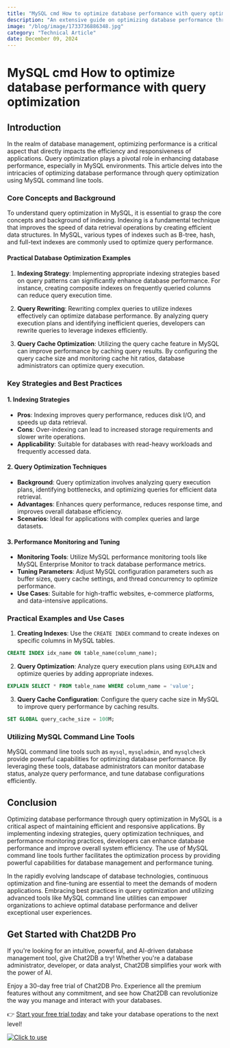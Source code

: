 ```yaml
---
title: "MySQL cmd How to optimize database performance with query optimization"
description: "An extensive guide on optimizing database performance through query optimization in MySQL using command line tools."
image: "/blog/image/1733736886348.jpg"
category: "Technical Article"
date: December 09, 2024
---
```


# MySQL cmd How to optimize database performance with query optimization


<Authors date="December 09, 2024">
  <Author name="Aiden Stone" link="https://chat2db.ai" />
</Authors>

## Introduction

In the realm of database management, optimizing performance is a critical aspect that directly impacts the efficiency and responsiveness of applications. Query optimization plays a pivotal role in enhancing database performance, especially in MySQL environments. This article delves into the intricacies of optimizing database performance through query optimization using MySQL command line tools.

### Core Concepts and Background

To understand query optimization in MySQL, it is essential to grasp the core concepts and background of indexing. Indexing is a fundamental technique that improves the speed of data retrieval operations by creating efficient data structures. In MySQL, various types of indexes such as B-tree, hash, and full-text indexes are commonly used to optimize query performance.

#### Practical Database Optimization Examples

1. **Indexing Strategy**: Implementing appropriate indexing strategies based on query patterns can significantly enhance database performance. For instance, creating composite indexes on frequently queried columns can reduce query execution time.

2. **Query Rewriting**: Rewriting complex queries to utilize indexes effectively can optimize database performance. By analyzing query execution plans and identifying inefficient queries, developers can rewrite queries to leverage indexes efficiently.

3. **Query Cache Optimization**: Utilizing the query cache feature in MySQL can improve performance by caching query results. By configuring the query cache size and monitoring cache hit ratios, database administrators can optimize query execution.

### Key Strategies and Best Practices

#### 1. Indexing Strategies

- **Pros**: Indexing improves query performance, reduces disk I/O, and speeds up data retrieval.
- **Cons**: Over-indexing can lead to increased storage requirements and slower write operations.
- **Applicability**: Suitable for databases with read-heavy workloads and frequently accessed data.

#### 2. Query Optimization Techniques

- **Background**: Query optimization involves analyzing query execution plans, identifying bottlenecks, and optimizing queries for efficient data retrieval.
- **Advantages**: Enhances query performance, reduces response time, and improves overall database efficiency.
- **Scenarios**: Ideal for applications with complex queries and large datasets.

#### 3. Performance Monitoring and Tuning

- **Monitoring Tools**: Utilize MySQL performance monitoring tools like MySQL Enterprise Monitor to track database performance metrics.
- **Tuning Parameters**: Adjust MySQL configuration parameters such as buffer sizes, query cache settings, and thread concurrency to optimize performance.
- **Use Cases**: Suitable for high-traffic websites, e-commerce platforms, and data-intensive applications.

### Practical Examples and Use Cases

1. **Creating Indexes**: Use the `CREATE INDEX` command to create indexes on specific columns in MySQL tables.

```sql
CREATE INDEX idx_name ON table_name(column_name);
```

2. **Query Optimization**: Analyze query execution plans using `EXPLAIN` and optimize queries by adding appropriate indexes.

```sql
EXPLAIN SELECT * FROM table_name WHERE column_name = 'value';
```

3. **Query Cache Configuration**: Configure the query cache size in MySQL to improve query performance by caching results.

```sql
SET GLOBAL query_cache_size = 100M;
```

### Utilizing MySQL Command Line Tools

MySQL command line tools such as `mysql`, `mysqladmin`, and `mysqlcheck` provide powerful capabilities for optimizing database performance. By leveraging these tools, database administrators can monitor database status, analyze query performance, and tune database configurations efficiently.

## Conclusion

Optimizing database performance through query optimization in MySQL is a critical aspect of maintaining efficient and responsive applications. By implementing indexing strategies, query optimization techniques, and performance monitoring practices, developers can enhance database performance and improve overall system efficiency. The use of MySQL command line tools further facilitates the optimization process by providing powerful capabilities for database management and performance tuning.

In the rapidly evolving landscape of database technologies, continuous optimization and fine-tuning are essential to meet the demands of modern applications. Embracing best practices in query optimization and utilizing advanced tools like MySQL command line utilities can empower organizations to achieve optimal database performance and deliver exceptional user experiences.

## Get Started with Chat2DB Pro

If you're looking for an intuitive, powerful, and AI-driven database management tool, give Chat2DB a try! Whether you're a database administrator, developer, or data analyst, Chat2DB simplifies your work with the power of AI.

Enjoy a 30-day free trial of Chat2DB Pro. Experience all the premium features without any commitment, and see how Chat2DB can revolutionize the way you manage and interact with your databases.

👉 [Start your free trial today](https://chat2db.ai/pricing) and take your database operations to the next level!


[![Click to use](/image/blog/bg/chat2db.jpg)](https://chat2db.ai/)
